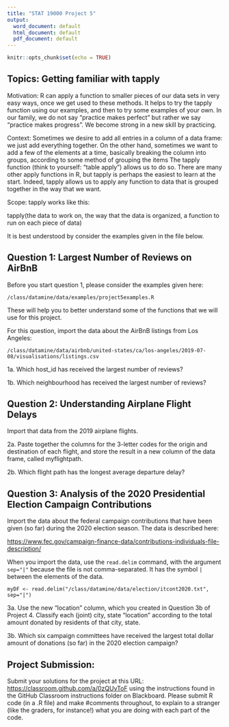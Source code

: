 ```yaml
---
title: "STAT 19000 Project 5"
output:
  word_document: default
  html_document: default
  pdf_document: default
---
```


```r
knitr::opts_chunk$set(echo = TRUE)
```

## Topics:  Getting familiar with tapply

Motivation:  R can apply a function to smaller pieces of our data sets in very easy ways, once we get used to these methods. It helps to try the tapply function using our examples, and then to try some examples of your own.  In our family, we do not say "practice makes perfect" but rather we say "practice makes progress".  We become strong in a new skill by practicing.

Context:  Sometimes we desire to add all entries in a column of a data frame: we just add everything together.  On the other hand, sometimes we want to add a few of the elements at a time, basically breaking the column into groups, according to some method of grouping the items  The tapply function (think to yourself: "table apply") allows us to do so.  There are many other apply functions in R, but tapply is perhaps the easiest to learn at the start.  Indeed, tapply allows us to apply any function to data that is grouped together in the way that we want.

Scope:  tapply works like this:

tapply(the data to work on, the way that the data is organized, a function to run on each piece of data)

It is best understood by consider the examples given in the file below.

## Question 1: Largest Number of Reviews on AirBnB

Before you start question 1, please consider the examples given here:

`/class/datamine/data/examples/project5examples.R`

These will help you to better understand some of the functions that we will use for this project.

For this question, import the data about the AirBnB listings from Los Angeles:

`/class/datamine/data/airbnb/united-states/ca/los-angeles/2019-07-08/visualisations/listings.csv`

1a.  Which host_id has received the largest number of reviews?

1b.  Which neighbourhood has received the largest number of reviews?

## Question 2: Understanding Airplane Flight Delays

Import that data from the 2019 airplane flights.

2a.  Paste together the columns for the 3-letter codes for the origin and destination of each flight, and store the result in a new column of the data frame, called myflightpath.

2b.  Which flight path has the longest average departure delay?

## Question 3: Analysis of the 2020 Presidential Election Campaign Contributions

Import the data about the federal campaign contributions that have been given (so far)
during the 2020 election season.  The data is described here:

<https://www.fec.gov/campaign-finance-data/contributions-individuals-file-description/>

When you import the data, use the `read.delim` command, with the argument `sep="|"` because the
file is not comma-separated.  It has the symbol `|` between the elements of the data.

`myDF <- read.delim("/class/datamine/data/election/itcont2020.txt", sep="|")`

3a.  Use the new "location" column, which you created in Question 3b of Project 4.  Classify each (joint) city, state "location" according to the total amount donated by residents of that city, state.

3b.  Which six campaign committees have received the largest total dollar amount of donations (so far) in the 2020 election campaign?

## Project Submission:

Submit your solutions for the project at this URL: <https://classroom.github.com/a/0zQUvToF> using the instructions found in the GitHub Classroom instructions folder on Blackboard.  Please submit R code (in a .R file) and make \#comments throughout, to explain to a stranger (like the graders, for instance!) what you are doing with each part of the code.



